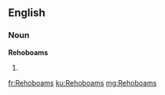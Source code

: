 ==English==

===Noun===
'''Rehoboams'''

# {{plural of|[[Rehoboam]]}}

[[fr:Rehoboams]]
[[ku:Rehoboams]]
[[mg:Rehoboams]]